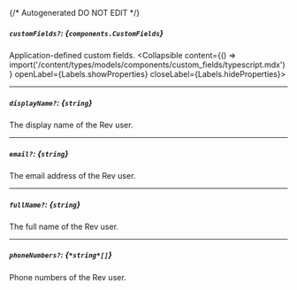 {/* Autogenerated DO NOT EDIT  */}

##### `customFields?`: *{`components.CustomFields`}*
Application\-defined custom fields.
<Collapsible content={() => import('/content/types/models/components/custom_fields/typescript.mdx')} openLabel={Labels.showProperties} closeLabel={Labels.hideProperties}>
</Collapsible>

---
##### `displayName?`: *{`string`}*
The display name of the Rev user.

---
##### `email?`: *{`string`}*
The email address of the Rev user.

---
##### `fullName?`: *{`string`}*
The full name of the Rev user.

---
##### `phoneNumbers?`: *{`*string*[]`}*
Phone numbers of the Rev user.


